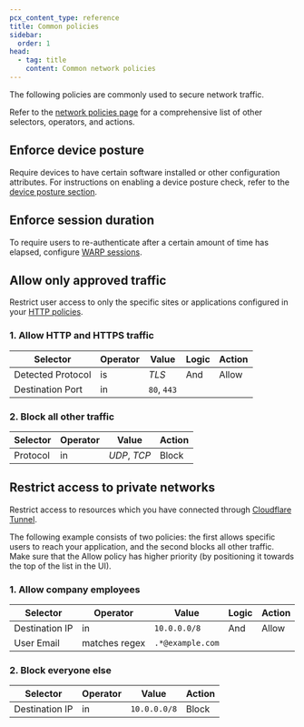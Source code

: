 ```yaml
---
pcx_content_type: reference
title: Common policies
sidebar:
  order: 1
head:
  - tag: title
    content: Common network policies
---
```



The following policies are commonly used to secure network traffic.

Refer to the [network policies page](/cloudflare-one/policies/gateway/network-policies/) for a comprehensive list of other selectors, operators, and actions.

<Render file="gateway/policies/block-applications" />

<Render file="gateway/policies/policies-optional" />

## Enforce device posture

Require devices to have certain software installed or other configuration attributes. For instructions on enabling a device posture check, refer to the [device posture section](/cloudflare-one/identity/devices/).

<Render file="gateway/policies/enforce-device-posture" />

## Enforce session duration

To require users to re-authenticate after a certain amount of time has elapsed, configure [WARP sessions](/cloudflare-one/connections/connect-devices/warp/configure-warp/warp-sessions/).

## Allow only approved traffic

Restrict user access to only the specific sites or applications configured in your [HTTP policies](/cloudflare-one/policies/gateway/http-policies/).

### 1. Allow HTTP and HTTPS traffic

| Selector          | Operator | Value       | Logic | Action |
| ----------------- | -------- | ----------- | ----- | ------ |
| Detected Protocol | is       | _TLS_       | And   | Allow  |
| Destination Port  | in       | `80`, `443` |       |        |

### 2. Block all other traffic

| Selector | Operator | Value        | Action |
| -------- | -------- | ------------ | ------ |
| Protocol | in       | _UDP_, _TCP_ | Block  |

## Restrict access to private networks

Restrict access to resources which you have connected through [Cloudflare Tunnel](/cloudflare-one/connections/connect-networks/).

The following example consists of two policies: the first allows specific users to reach your application, and the second blocks all other traffic. Make sure that the Allow policy has higher priority (by positioning it towards the top of the list in the UI).

### 1. Allow company employees

| Selector       | Operator      | Value            | Logic | Action |
| -------------- | ------------- | ---------------- | ----- | ------ |
| Destination IP | in            | `10.0.0.0/8`     | And   | Allow  |
| User Email     | matches regex | `.*@example.com` |       |        |

### 2. Block everyone else

| Selector       | Operator | Value        | Action |
| -------------- | -------- | ------------ | ------ |
| Destination IP | in       | `10.0.0.0/8` | Block  |
